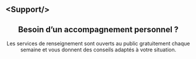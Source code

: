 ---
---


## \<Support/\>

<Playground>
  <Section light>
    <Support>
      <header>
        <h2>Besoin d’un accompagnement personnel ?</h2>
        <p>
          Les services de renseignement sont ouverts au public gratuitement chaque
          semaine et vous donnent des conseils adaptés à votre situation.
        </p>
      </header>
    </Support>
  </Section>
  <Section dark>
    <Support />
  </Section>

</Playground>

<PropsTable of={Support} />
